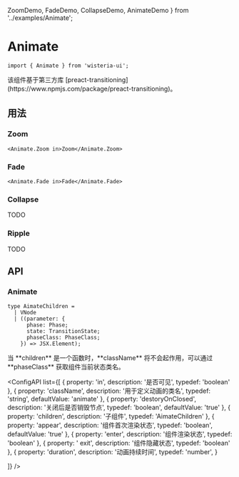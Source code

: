   ZoomDemo,
  FadeDemo,
  CollapseDemo,
  AnimateDemo
} from '../examples/Animate';

# Animate

```tsx
import { Animate } from 'wisteria-ui';
```

<Callout type="info">
  该组件基于第三方库
  [preact-transitioning](https://www.npmjs.com/package/preact-transitioning)。
</Callout>

## 用法

### Zoom

```tsx
<Animate.Zoom in>Zoom</Animate.Zoom>
```

<CodeDemoArea label="Zoom Transition">
  <AnimateDemo defaultVisible TransitionComponent={Animate.Zoom} />
</CodeDemoArea>

### Fade

```tsx
<Animate.Fade in>Fade</Animate.Fade>
```

<CodeDemoArea label="Fade Transition">
  <AnimateDemo defaultVisible TransitionComponent={Animate.Fade} />
</CodeDemoArea>

### Collapse

<Callout type="warning">TODO</Callout>

### Ripple

<Callout type="warning">TODO</Callout>

## API

### Animate

```tsx
type AimateChildren =
  | VNode
  | ((parameter: {
      phase: Phase;
      state: TransitionState;
      phaseClass: PhaseClass;
    }) => JSX.Element);
```

<Callout type="warning">
  当 **children** 是一个函数时，**className** 将不会起作用，可以通过
  **phaseClass** 获取组件当前状态类名。
</Callout>

<ConfigAPI
  list={[
    {
      property: 'in',
      description: '是否可见',
      typedef: 'boolean'
    },
    {
      property: 'className',
      description: '用于定义动画的类名',
      typedef: 'string',
      defaultValue: 'animate'
    },
    {
      property: 'destoryOnClosed',
      description: '关闭后是否销毁节点',
      typedef: 'boolean',
      defaultValue: 'true'
    },
    {
      property: 'children',
      description: '子组件',
      typedef: 'AimateChildren'
    },
    {
      property: 'appear',
      description: '组件首次渲染状态',
      typedef: 'boolean',
      defaultValue: 'true'
    },
    {
      property: 'enter',
      description: '组件渲染状态',
      typedef: 'boolean'
    },
    {
      property: ' exit',
      description: '组件隐藏状态',
      typedef: 'boolean'
    },
    {
      property: 'duration',
      description: '动画持续时间',
      typedef: 'number',
    }

]}
/>
